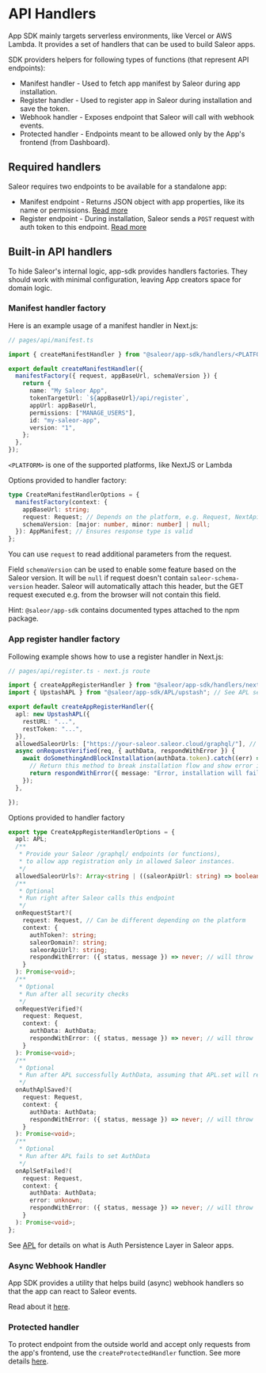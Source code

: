 # API Handlers

App SDK mainly targets serverless environments, like Vercel or AWS Lambda. It provides a set of handlers that can be used to build Saleor apps.

SDK providers helpers for following types of functions (that represent API endpoints):
- Manifest handler - Used to fetch app manifest by Saleor during app installation.
- Register handler - Used to register app in Saleor during installation and save the token.
- Webhook handler - Exposes endpoint that Saleor will call with webhook events.
- Protected handler - Endpoints meant to be allowed only by the App's frontend (from Dashboard).

## Required handlers

Saleor requires two endpoints to be available for a standalone app:

- Manifest endpoint - Returns JSON object with app properties, like its name or permissions. [Read more](developer/extending/apps/architecture/manifest.mdx)
- Register endpoint - During installation, Saleor sends a `POST` request with auth token to this endpoint. [Read more](developer/extending/apps/installing-apps.mdx#installation-using-graphql-api)

## Built-in API handlers

To hide Saleor's internal logic, app-sdk provides handlers factories. They should work with minimal configuration, leaving
App creators space for domain logic.

### Manifest handler factory

Here is an example usage of a manifest handler in Next.js:

```typescript
// pages/api/manifest.ts

import { createManifestHandler } from "@saleor/app-sdk/handlers/<PLATFORM>";

export default createManifestHandler({
  manifestFactory({ request, appBaseUrl, schemaVersion }) {
    return {
      name: "My Saleor App",
      tokenTargetUrl: `${appBaseUrl}/api/register`,
      appUrl: appBaseUrl,
      permissions: ["MANAGE_USERS"],
      id: "my-saleor-app",
      version: "1",
    };
  },
});
```

`<PLATFORM>` is one of the supported platforms, like NextJS or Lambda

Options provided to handler factory:

```typescript
type CreateManifestHandlerOptions = {
  manifestFactory(context: {
    appBaseUrl: string;
    request: Request; // Depends on the platform, e.g. Request, NextApiRequest, NextRequest
    schemaVersion: [major: number, minor: number] | null;
  }): AppManifest; // Ensures response type is valid
};
```

You can use `request` to read additional parameters from the request.

Field `schemaVersion` can be used to enable some feature based on the Saleor version. It will be `null` if request doesn't contain `saleor-schema-version` header.
Saleor will automatically attach this header, but the GET request executed e.g. from the browser will not contain this field.

Hint: `@saleor/app-sdk` contains documented types attached to the npm package.

### App register handler factory

Following example shows how to use a register handler in Next.js:

```typescript
// pages/api/register.ts - next.js route

import { createAppRegisterHandler } from "@saleor/app-sdk/handlers/next";
import { UpstashAPL } from "@saleor/app-sdk/APL/upstash"; // See APL section

export default createAppRegisterHandler({
  apl: new UpstashAPL({
    restURL: "...",
    restToken: "...",
  }),
  allowedSaleorUrls: ["https://your-saleor.saleor.cloud/graphql/"], // optional, see options below
  async onRequestVerified(req, { authData, respondWithError }) {
    await doSomethingAndBlockInstallation(authData.token).catch((err) => {
      // Return this method to break installation flow and show error in the Dashboard
      return respondWithError({ message: "Error, installation will fail" });
    });
  },

});
```

Options provided to handler factory

```typescript
export type CreateAppRegisterHandlerOptions = {
  apl: APL;
  /**
   * Provide your Saleor /graphql/ endpoints (or functions),
   * to allow app registration only in allowed Saleor instances.
   */
  allowedSaleorUrls?: Array<string | ((saleorApiUrl: string) => boolean)>;
  /**
   * Optional
   * Run right after Saleor calls this endpoint
   */
  onRequestStart?(
    request: Request, // Can be different depending on the platform
    context: {
      authToken?: string;
      saleorDomain?: string;
      saleorApiUrl?: string;
      respondWithError: ({ status, message }) => never; // will throw
    }
  ): Promise<void>;
  /**
   * Optional
   * Run after all security checks
   */
  onRequestVerified?(
    request: Request,
    context: {
      authData: AuthData;
      respondWithError: ({ status, message }) => never; // will throw
    }
  ): Promise<void>;
  /**
   * Optional
   * Run after APL successfully AuthData, assuming that APL.set will reject a Promise in case of error
   */
  onAuthAplSaved?(
    request: Request,
    context: {
      authData: AuthData;
      respondWithError: ({ status, message }) => never; // will throw
    }
  ): Promise<void>;
  /**
   * Optional
   * Run after APL fails to set AuthData
   */
  onAplSetFailed?(
    request: Request,
    context: {
      authData: AuthData;
      error: unknown;
      respondWithError: ({ status, message }) => never; // will throw
    }
  ): Promise<void>;
};
```

See [APL](apl) for details on what is Auth Persistence Layer in Saleor apps.

### Async Webhook Handler

App SDK provides a utility that helps build (async) webhook handlers so that the app can react to Saleor events.

Read about it [here](saleor-webhook).

### Protected handler

To protect endpoint from the outside world and accept only requests from the app's frontend, use the `createProtectedHandler` function.
See more details [here](./protected-handlers.mdx).